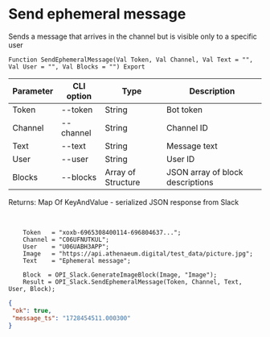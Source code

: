 ﻿---
sidebar_position: 2
---


# Send ephemeral message
Sends a message that arrives in the channel but is visible only to a specific user



`Function SendEphemeralMessage(Val Token, Val Channel, Val Text = "", Val User = "", Val Blocks = "") Export`

  | Parameter | CLI option | Type | Description |
  |-|-|-|-|
  | Token | --token | String | Bot token |
  | Channel | --channel | String | Channel ID |
  | Text | --text | String | Message text |
  | User | --user | String | User ID |
  | Blocks | --blocks | Array of Structure | JSON array of block descriptions |

  
  Returns:  Map Of KeyAndValue - serialized JSON response from Slack

<br/>




```bsl title="Code example"
    Token   = "xoxb-6965308400114-696804637...";
    Channel = "C06UFNUTKUL";
    User    = "U06UABH3APP";
    Image   = "https://api.athenaeum.digital/test_data/picture.jpg";
    Text    = "Ephemeral message";

    Block  = OPI_Slack.GenerateImageBlock(Image, "Image");
    Result = OPI_Slack.SendEphemeralMessage(Token, Channel, Text, User, Block);
```
 



```json title="Result"
{
 "ok": true,
 "message_ts": "1728454511.000300"
}
```
